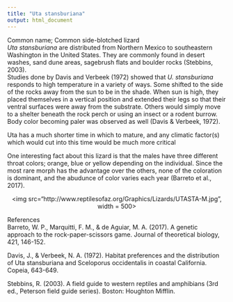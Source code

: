 ```yaml
---
title: "Uta stansburiana"
output: html_document
---
```


Common name; Common side-blotched lizard  
*Uta stansburiana* are distributed from Northern Mexico to southeastern Washington in the United States. They are commonly found in desert washes, sand dune areas, sagebrush flats and boulder rocks (Stebbins, 2003).  
Studies done by Davis and Verbeek (1972) showed that *U. stansburiana* responds to high temperature in a variety of ways. Some shifted to the side of the rocks away from the sun to be in the shade. When sun is high, they placed themselves in a vertical position and extended their legs so that their ventral surfaces were away from the substrate. Others would simply move to a shelter beneath the rock perch or using an insect or a rodent burrow.  
Body color becoming paler was observed as well (Davis & Verbeek, 1972).  

Uta has a much shorter time in which to mature, and any climatic factor(s) which would cut into this time would be much more critical




One interesting fact about this lizard is that the males have three different throat colors; orange, blue or yellow depending on the individual. Since the most rare morph has the advantage over the others, none of the coloration is dominant, and the abudunce of color varies each year (Barreto et al., 2017).  
<!-- They lay eggs March through August, and the clutch size ranges from 1 to 8 (Stebbins, 2003). -->
<!-- Their snout-vent length measures up to 6cm. -->

<p align='center'>
<img src="http://www.reptilesofaz.org/Graphics/Lizards/UTASTA-M.jpg", width = 500>
</p>

References  
Barreto, W. P., Marquitti, F. M., & de Aguiar, M. A. (2017). A genetic approach to the rock-paper-scissors game. Journal of theoretical biology, 421, 146-152.

Davis, J., & Verbeek, N. A. (1972). Habitat preferences and the distribution of Uta stansburiana and Sceloporus occidentalis in coastal California. Copeia, 643-649.

Stebbins, R. (2003). A field guide to western reptiles and amphibians (3rd ed., Peterson field guide series). Boston: Houghton Mifflin.
